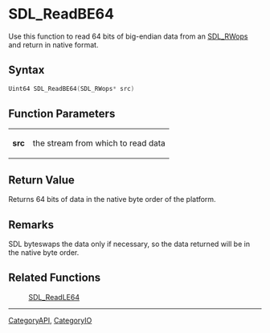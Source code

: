 
= SDL_ReadBE64 =
Use this function to read 64 bits of big-endian data from an [[SDL_RWops]] and return in native format.


== Syntax ==
<syntaxhighlight lang='c++'>
Uint64 SDL_ReadBE64(SDL_RWops* src)
</syntaxhighlight>

== Function Parameters ==
{|
|'''src'''
|the stream from which to read data
|}

== Return Value ==
Returns 64 bits of data in the native byte order of the platform.

== Remarks ==
SDL byteswaps the data only if necessary, so the data returned will be in the native byte order.

== Related Functions ==
:[[SDL_ReadLE64]]

----
[[CategoryAPI]], [[CategoryIO]]

